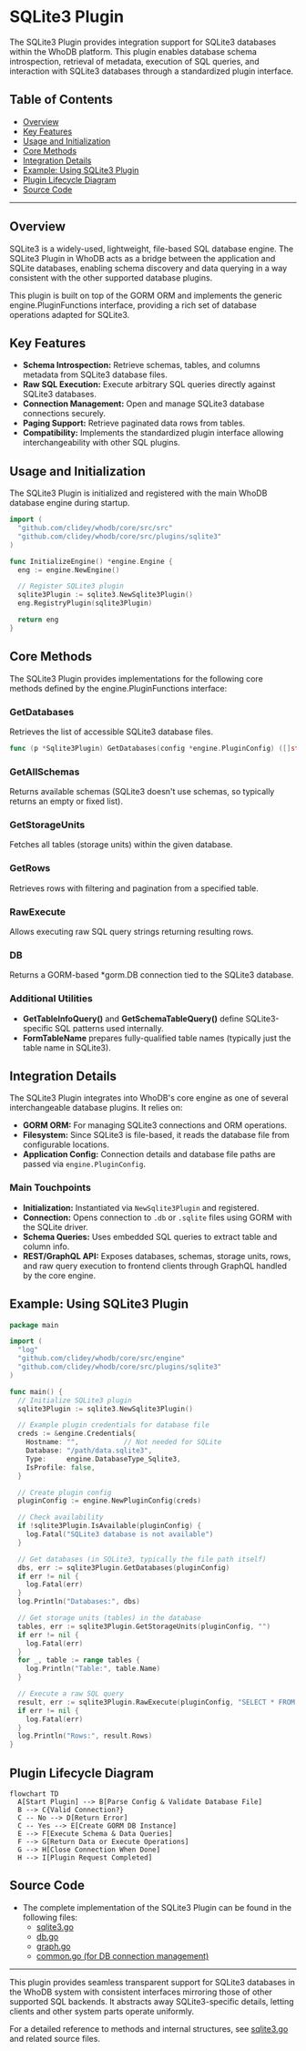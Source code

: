 # SQLite3 Plugin

The SQLite3 Plugin provides integration support for SQLite3 databases within the WhoDB platform. This plugin enables database schema introspection, retrieval of metadata, execution of SQL queries, and interaction with SQLite3 databases through a standardized plugin interface.

## Table of Contents
- [Overview](#overview)
- [Key Features](#key-features)
- [Usage and Initialization](#usage-and-initialization)
- [Core Methods](#core-methods)
- [Integration Details](#integration-details)
- [Example: Using SQLite3 Plugin](#example-using-sqlite3-plugin)
- [Plugin Lifecycle Diagram](#plugin-lifecycle-diagram)
- [Source Code](#source-code)

---

## Overview

SQLite3 is a widely-used, lightweight, file-based SQL database engine. The SQLite3 Plugin in WhoDB acts as a bridge between the application and SQLite databases, enabling schema discovery and data querying in a way consistent with the other supported database plugins.

This plugin is built on top of the GORM ORM and implements the generic engine.PluginFunctions interface, providing a rich set of database operations adapted for SQLite3.

## Key Features

- **Schema Introspection:** Retrieve schemas, tables, and columns metadata from SQLite3 database files.
- **Raw SQL Execution:** Execute arbitrary SQL queries directly against SQLite3 databases.
- **Connection Management:** Open and manage SQLite3 database connections securely.
- **Paging Support:** Retrieve paginated data rows from tables.
- **Compatibility:** Implements the standardized plugin interface allowing interchangeability with other SQL plugins.

## Usage and Initialization

The SQLite3 Plugin is initialized and registered with the main WhoDB database engine during startup.

```go
import (
  "github.com/clidey/whodb/core/src/src"
  "github.com/clidey/whodb/core/src/plugins/sqlite3"
)

func InitializeEngine() *engine.Engine {
  eng := engine.NewEngine()

  // Register SQLite3 plugin
  sqlite3Plugin := sqlite3.NewSqlite3Plugin()
  eng.RegistryPlugin(sqlite3Plugin)

  return eng
}
```

## Core Methods

The SQLite3 Plugin provides implementations for the following core methods defined by the engine.PluginFunctions interface:

### GetDatabases
Retrieves the list of accessible SQLite3 database files.

```go
func (p *Sqlite3Plugin) GetDatabases(config *engine.PluginConfig) ([]string, error)
```

### GetAllSchemas
Returns available schemas (SQLite3 doesn't use schemas, so typically returns an empty or fixed list).

### GetStorageUnits
Fetches all tables (storage units) within the given database.

### GetRows
Retrieves rows with filtering and pagination from a specified table.

### RawExecute
Allows executing raw SQL query strings returning resulting rows.

### DB
Returns a GORM-based *gorm.DB connection tied to the SQLite3 database.

### Additional Utilities

- **GetTableInfoQuery()** and **GetSchemaTableQuery()** define SQLite3-specific SQL patterns used internally.
- **FormTableName** prepares fully-qualified table names (typically just the table name in SQLite3).

## Integration Details

The SQLite3 Plugin integrates into WhoDB's core engine as one of several interchangeable database plugins. It relies on:

- **GORM ORM:** For managing SQLite3 connections and ORM operations.
- **Filesystem:** Since SQLite3 is file-based, it reads the database file from configurable locations.
- **Application Config:** Connection details and database file paths are passed via `engine.PluginConfig`.

### Main Touchpoints

- **Initialization:** Instantiated via `NewSqlite3Plugin` and registered.
- **Connection:** Opens connection to `.db` or `.sqlite` files using GORM with the SQLite driver.
- **Schema Queries:** Uses embedded SQL queries to extract table and column info.
- **REST/GraphQL API:** Exposes databases, schemas, storage units, rows, and raw query execution to frontend clients through GraphQL handled by the core engine.

## Example: Using SQLite3 Plugin

```go
package main

import (
  "log"
  "github.com/clidey/whodb/core/src/engine"
  "github.com/clidey/whodb/core/src/plugins/sqlite3"
)

func main() {
  // Initialize SQLite3 plugin
  sqlite3Plugin := sqlite3.NewSqlite3Plugin()

  // Example plugin credentials for database file
  creds := &engine.Credentials{
    Hostname: "",           // Not needed for SQLite
    Database: "/path/data.sqlite3",
    Type:     engine.DatabaseType_Sqlite3,
    IsProfile: false,
  }

  // Create plugin config
  pluginConfig := engine.NewPluginConfig(creds)

  // Check availability
  if !sqlite3Plugin.IsAvailable(pluginConfig) {
    log.Fatal("SQLite3 database is not available")
  }

  // Get databases (in SQLite3, typically the file path itself)
  dbs, err := sqlite3Plugin.GetDatabases(pluginConfig)
  if err != nil {
    log.Fatal(err)
  }
  log.Println("Databases:", dbs)

  // Get storage units (tables) in the database
  tables, err := sqlite3Plugin.GetStorageUnits(pluginConfig, "")
  if err != nil {
    log.Fatal(err)
  }
  for _, table := range tables {
    log.Println("Table:", table.Name)
  }

  // Execute a raw SQL query
  result, err := sqlite3Plugin.RawExecute(pluginConfig, "SELECT * FROM my_table LIMIT 10")
  if err != nil {
    log.Fatal(err)
  }
  log.Println("Rows:", result.Rows)
}
```

## Plugin Lifecycle Diagram

```mermaid
flowchart TD
  A[Start Plugin] --> B[Parse Config & Validate Database File]
  B --> C{Valid Connection?}
  C -- No --> D[Return Error]
  C -- Yes --> E[Create GORM DB Instance]
  E --> F[Execute Schema & Data Queries]
  F --> G[Return Data or Execute Operations]
  G --> H[Close Connection When Done]
  H --> I[Plugin Request Completed]
```

## Source Code

- The complete implementation of the SQLite3 Plugin can be found in the following files:
  - [sqlite3.go](https://github.com/clidey/whodb/blob/main/core/src/plugins/sqlite3/sqlite3.go)
  - [db.go](https://github.com/clidey/whodb/blob/main/core/src/plugins/sqlite3/db.go)
  - [graph.go](https://github.com/clidey/whodb/blob/main/core/src/plugins/sqlite3/graph.go)
  - [common.go (for DB connection management)](https://github.com/clidey/whodb/blob/main/core/src/plugins/common.go)

---

This plugin provides seamless transparent support for SQLite3 databases in the WhoDB system with consistent interfaces mirroring those of other supported SQL backends. It abstracts away SQLite3-specific details, letting clients and other system parts operate uniformly.

For a detailed reference to methods and internal structures, see [sqlite3.go](/core/src/plugins/sqlite3/sqlite3.go) and related source files.